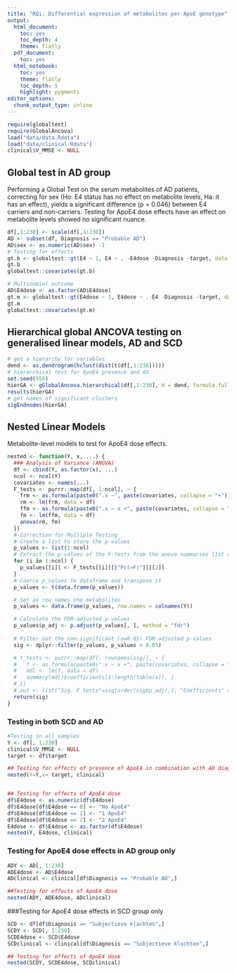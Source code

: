 ```yaml
---
title: "RQi: Differential expression of metabolites per ApoE genotype"
output:
  html_document: 
    toc: yes
    toc_depth: 4
    theme: flatly
  pdf_document:
    toc: yes
  html_notebook: 
    toc: yes
    theme: flatly
    toc_depth: 5
    highlight: pygments
editor_options:
  chunk_output_type: inline
---
```

```r
require(globaltest)
require(GlobalAncova)
load("data/data.Rdata")
load("data/clinical.Rdata")
clinical$V_MMSE <- NULL
```

## Global test in AD group

Performing a Global Test on the serum metabolites of AD patients, correcting for sex (Ho: E4 status has no effect on metabolite levels, Ha: it has an effect), yields a significant difference (p = 0.046) between E4 carriers and non-carriers. Testing for ApoE4 dose effects have an effect on metabolite levels showed no significant nuance.

```r
df[,1:230] <- scale(df[,1:230])
AD <- subset(df, Diagnosis == "Probable AD")
AD$sex <- as.numeric(AD$sex) -1
# Testing for effects
gt.b <- globaltest::gt(E4 ~ 1, E4 ~ . -E4dose -Diagnosis -target, data = AD)
gt.b
globaltest::covariates(gt.b)
```

```r
# Multinomial outcome
AD$E4dose <- as.factor(AD$E4dose)
gt.m <- globaltest::gt(E4dose ~ 1, E4dose ~ .-E4 -Diagnosis -target, data = AD)
gt.m
globaltest::covariates(gt.m)
```

## Hierarchical global ANCOVA testing on generalised linear models, AD and SCD
```r
# get a hierarchy for variables
dend <- as.dendrogram(hclust(dist(t(df[,1:230]))))
# hierarchical test for ApoE4 presence and AD
set.seed(555)
hierGA <- gGlobalAncova.hierarchical(df[,1:230], H = dend, formula.full = ~target +sex, model.dat = df, alpha = 0.05, perm = 100)
results(hierGA)
# get names of significant clusters
sigEndnodes(hierGA)
```
## Nested Linear Models
Metabolite-level models to test for ApoE4 dose effects.
```r
nested <- function(Y, x, ...) {
  ### Analysis of Variance (ANOVA)
  df <- cbind(Y, as.factor(x), ...)
  ncol <- ncol(Y)
  covariates <- names(...)
  F_tests <- purrr::map(df[, 1:ncol], ~ {
    frm <- as.formula(paste0(".x ~", paste(covariates, collapse = "+")))
    rm <- lm(frm, data = df)
    ffm <- as.formula(paste0(".x ~ x +", paste(covariates, collapse = "+")))
    fm <- lm(ffm, data = df)
    anova(rm, fm)
  })
  # Correction for Multiple Testing
  # Create a list to store the p-values
  p_values <- list(1:ncol)
  # Extract the p-values of the F-tests from the anova summaries list and store them in p_values
  for (i in 1:ncol) {
    p_values[[i]] <- F_tests[[i]][["Pr(>F)"]][[2]]
  }
  # Coerce p_values to dataframe and transpose it
  p_values <- t(data.frame(p_values))

  # Set as row names the metabolites
  p_values <- data.frame(p_values, row.names = colnames(Y))

  # Calculate the FDR-adjusted p-values
  p_values$p_adj <- p.adjust(p_values[, ], method = "fdr")
  
  # Filter out the non-significant (a=0.05) FDR-adjusted p-values
  sig <- dplyr::filter(p_values, p_values < 0.05)

  # t_tests <- purrr::map(df[, rownames(sig)], ~ {
  #   f <- as.formula(paste0(".x ~ x +", paste(covariates, collapse = "+")))
  #   mdl <- lm(f, data = df)
  #   summary(mdl)$coefficients[1:length(table(x)), ]
  # })
  # out <- list("Sig. F tests"=sig[order(sig$p_adj),], "Coefficients" = t_tests)
  return(sig)
}
```
### Testing in both SCD and AD
```r
#Testing in all samples
Y <- df[, 1:230]
clinical$V_MMSE <- NULL
target <- df$target

## Testing for effects of presence of ApoE4 in combination with AD diagnosis
nested(Y=Y,x= target, clinical)


## Testing for effects of ApoE4 dose
df$E4dose <- as.numeric(df$E4dose)
df$E4dose[df$E4dose == 0] <- "No ApoE4"
df$E4dose[df$E4dose == 1] <- "1 ApoE4"
df$E4dose[df$E4dose == 2] <- "2 ApoE4"
E4dose <- df$E4dose <- as.factor(df$E4dose)
nested(Y, E4dose, clinical)
```

### Testing for ApoE4 dose effects in AD group only
```r
ADY <- AD[, 1:230]
ADE4dose <- AD$E4dose
ADclinical <- clinical[df$Diagnosis == "Probable AD",]

##Testing for effects of ApoE4 dose
nested(ADY, ADE4dose, ADclinical)
```

###Testing for ApoE4 dose effects in SCD group only
```r
SCD <- df[df$Diagnosis == "Subjectieve klachten",]
SCDY <- SCD[, 1:230]
SCDE4dose <- SCD$E4dose
SCDclinical <- clinical[df$Diagnosis == "Subjectieve klachten",]

## Testing for effects of ApoE4 dose
nested(SCDY, SCDE4dose, SCDclinical)
```